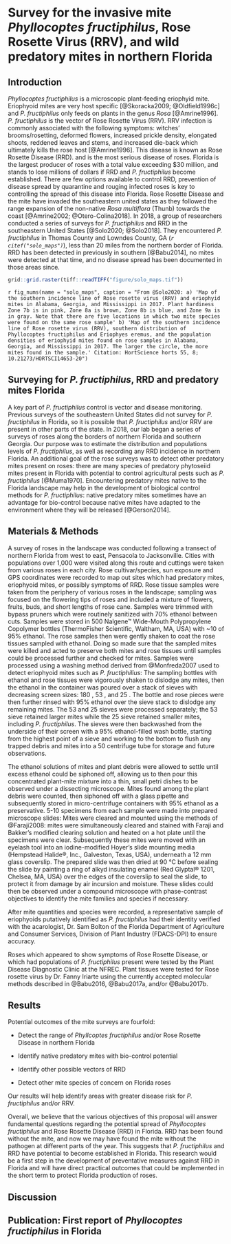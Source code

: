 # Survey for the invasive mite *Phyllocoptes fructiphilus*, Rose Rosette Virus (RRV), and wild predatory mites in northern Florida {#survey}

## Introduction {#survey-nfl}
*Phyllocoptes fructiphilus* is a microscopic plant-feeding eriophyid mite. Eriophyoid mites are very host specific [@Skoracka2009; @Oldfield1996c] and *P. fructiphilus* only feeds on plants in the genus *Rosa* [@Amrine1996]. *P. fructiphilus* is the vector of Rose Rosette Virus (RRV). RRV infection is commonly associated with the following symptoms: witches’ brooms/rosetting, deformed flowers, increased prickle density, elongated shoots, reddened leaves and stems, and increased die-back which ultimately kills the rose host [@Amrine1996]. This disease is known as Rose Rosette Disease (RRD). and is the most serious disease of roses. Florida is the largest producer of roses with a total value exceeding $30 million, and stands to lose millions of dollars if RRD and *P. fructiphilus* become established. There are few options available to control RRD, prevention of disease spread by quarantine and rouging infected roses is key to controlling the spread of this disease into Florida. Rose Rosette Disease and the mite have invaded the southeastern united states as they followed the range expansion of the non-native *Rosa multiflora* (Thunb) towards the coast [@Amrine2002; @Otero-Colina2018]. In 2018, a group of researchers conducted a series of surveys for *P. fructiphilus* and RRD in the southeastern United States [@Solo2020; @Solo2018]. They encountered *P. fructiphilus* in Thomas County and Lowndes County, GA (*`r citef("solo_maps")`*), less than 20 miles from the northern border of Florida. RRD has been detected in previously in southern [@Babu2014], no mites were detected at that time, and no disease spread has been documented in those areas since.

```{r, fig.height=8, fig.width=10.5, fig.align="center", out.width="80%", warning=FALSE}
grid::grid.raster(tiff::readTIFF("figure/solo_maps.tif"))
```

`r fig_nums(name = "solo_maps", caption = "From @Solo2020: a) 'Map of the southern incidence line of Rose rosette virus (RRV) and eriophyid mites in Alabama, Georgia, and Mississippi in 2017. Plant hardiness Zone 7b is in pink, Zone 8a is brown, Zone 8b is blue, and Zone 9a is in gray. Note that there are five locations in which two mite species were found on the same rose sample' b) 'Map of the southern incidence line of Rose rosette virus (RRV), southern distribution of Phyllocoptes fructiphilus and Eriophyes eremus, and the population densities of eriophyid mites found on rose samples in Alabama, Georgia, and Mississippi in 2017. The larger the circle, the more mites found in the sample.' Citation: HortScience horts 55, 8; 10.21273/HORTSCI14653-20")`

## Surveying for *P. fructiphilus*, RRD and predatory mites Florida
A key part of *P. fructiphilus* control is vector and disease monitoring. Previous surveys of the southeastern United States did not survey for *P. fructiphilus* in Florida, so it is possible that *P. fructiphilus* and/or RRV are present in other parts of the state. In 2018, our lab began a series of surveys of roses along the borders of northern Florida and southern Georgia. Our purpose was to estimate the distribution and populations levels of *P. fructiphilus*, as well as recording any RRD incidence in northern Florida. An additional goal of the rose surveys was to detect other predatory mites present on roses: there are many species of predatory phytoseiid mites present in Florida with potential to control agricultural pests such as *P. fructiphilus* [@Muma1970]. Encountering predatory mites native to the Florida landscape may help in the development of biological control methods for *P. fructiphilus*: native predatory mites sometimes have an advantage for bio-control because native mites have adapted to the environment where they will be released [@Gerson2014].

<!-- Phytoseiid mites require expert identification, and many species have been misidentified [@Demard2021] -->

## Materials & Methods

A survey of roses in the landscape was conducted following a transect of northern Florida from west to east, Pensacola to Jacksonville. Cities with populations over 1,000 were visited along this route and cuttings were taken from various roses in each city. Rose cultivar/species, sun exposure and GPS coordinates were recorded to map out sites which had predatory mites, eriophyoid mites, or possibly symptoms of RRD. Rose tissue samples were taken from the periphery of various roses in the landscape; sampling was focused on the flowering tips of roses and included a mixture of flowers, fruits, buds, and short lengths of rose cane. Samples were trimmed with bypass pruners which were routinely sanitized with 70% ethanol between cuts. Samples were stored in 500 \si{\milli\liter} Nalgene™ Wide-Mouth Polypropylene Copolymer bottles (ThermoFisher Scientific, Waltham, MA, USA) with ~10 \si{\milli\liter} of 95\% ethanol. The rose samples then were gently shaken to coat the rose tissues sampled with ethanol. Doing so made sure that the sampled mites were killed and acted to preserve both mites and rose tissues until samples could be processed further and checked for mites. Samples were processed using a washing method derived from @Monfreda2007 used to detect eriophyoid mites such as *P. fructiphilius*: The sampling bottles with ethanol and rose tissues were vigorously shaken to dislodge any mites, then the ethanol in the container was poured over a stack of sieves with decreasing screen sizes: 180 \si{\micro\metre}, 53 \si{\micro\metre}, and 25 \si{\micro\metre}. The bottle and rose pieces were then further rinsed with 95\% ethanol over the sieve stack to dislodge any remaining mites. The 53 \si{\micro\metre} and 25 \si{\micro\metre} sieves were processed separately; the 53 \si{\micro\metre} sieve retained larger mites while the 25 \si{\micro\metre} sieve retained smaller mites, including *P. fructiphilus*. The sieves were then backwashed from the underside of their screen with a 95\% ethanol-filled wash bottle, starting from the highest point of a sieve and working to the bottom to flush any trapped debris and mites into a 50 \si{\milli\liter} centrifuge tube for storage and future observations.

The ethanol solutions of mites and plant debris were allowed to settle until excess ethanol could be siphoned off, allowing us to then pour this concentrated plant-mite mixture into a thin, small petri dishes to be observed under a dissecting microscope. Mites found among the plant debris were counted, then siphoned off with a glass pipette and subsequently stored in micro-centrifuge containers with 95% ethanol as a preservative. 5-10 specimens from each sample were made into prepared microscope slides: Mites were cleared and mounted using the methods of @Faraji2008: mites were simultaneously cleared and stained with Faraji and Bakker's modified clearing solution and heated on a hot plate until the specimens were clear. Subsequently these mites were moved with an eyelash tool into an iodine-modified Hoyer’s slide mounting media (Hempstead Halide®, Inc., Galveston, Texas, USA), underneath a 12 mm glass coverslip. The prepared slide was then dried at 90 °C before sealing the slide by painting a ring of alkyd insulating enamel (Red Glyptal® 1201, Chelsea, MA, USA) over the edges of the coverslip to seal the slide, to protect it from damage by air incursion and moisture. These slides could then be observed under a compound microscope with phase-contrast objectives to identify the mite families and species if necessary.

After mite quantities and species were recorded, a representative sample of eriophyoids putatively identified as *P. fructiphilus* had their identity verified with the acarologist, Dr. Sam Bolton of the Florida Department of Agriculture and Consumer Services, Division of Plant Industry (FDACS-DPI) to ensure accuracy.

Roses which appeared to show symptoms of Rose Rosette Disease, or which had populations of *P. fructiphilus* present were tested by the Plant Disease Diagnostic Clinic at the NFREC. Plant tissues were tested for Rose rosette virus by Dr. Fanny Iriarte using the currently accepted molecular methods described in @Babu2016, @Babu2017a, and/or @Babu2017b. 

## Results

Potential outcomes of the mite surveys are fourfold: 

- Detect the range of *Phyllcoptes fructiphilus* and/or Rose Rosette Disease in northern Florida

- Identify native predatory mites with bio-control potential

- Identify other possible vectors of RRD

- Detect other mite species of concern on Florida roses

Our results will help identify areas with greater disease risk for *P. fructiphilus* and/or RRV.

Overall, we believe that the various objectives of this proposal will answer fundamental questions regarding the potential spread of *Phyllocoptes fructiphilus* and Rose Rosette Disease (RRD) in Florida. RRD has been found without the mite, and now we may have found the mite without the pathogen at different parts of the year. This suggests that *P. fructiphilus* and RRD have potential to become established in Florida. This research would be a first step in the development of preventative measures against RRD in Florida and will have direct practical outcomes that could be implemented in the short term to protect Florida production of roses.

## Discussion

## Publication: First report of *Phyllocoptes fructiphilus* in Florida
<!-- this imports my publication -->
\includepdf[pages={-}]{pubs/pfruct-report.pdf}